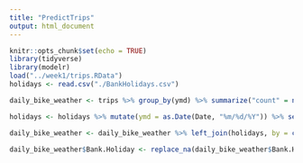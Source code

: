 ```yaml
---
title: "PredictTrips"
output: html_document
---
```


```r
knitr::opts_chunk$set(echo = TRUE)
library(tidyverse)
library(modelr)
load("../week1/trips.RData")
holidays <- read.csv("./BankHolidays.csv")

daily_bike_weather <- trips %>% group_by(ymd) %>% summarize("count" = n()) %>% left_join(weather) %>% mutate(tmean = ((tmin + tmax)/2), dayofweek = weekdays(ymd)) %>% mutate(isweekend = (dayofweek == "Saturday" | dayofweek == "Sunday"), prevcount = lag(count))

holidays <- holidays %>% mutate(ymd = as.Date(Date, "%m/%d/%Y")) %>% select(ymd, Bank.Holiday) 

daily_bike_weather <- daily_bike_weather %>% left_join(holidays, by = c("ymd" = "ymd")) %>% filter(!is.na(prevcount) & !is.na(tmean))

daily_bike_weather$Bank.Holiday <- replace_na(daily_bike_weather$Bank.Holiday, FALSE)
```


